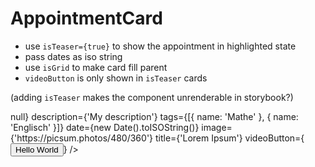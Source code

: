 
<Meta title="AppointmentCard" component={AppointmentCard} />

# AppointmentCard

-   use `isTeaser={true}` to show the appointment in highlighted state
-   pass dates as iso string
-   use `isGrid` to make card fill parent
-   `videoButton` is only shown in `isTeaser` cards

(adding `isTeaser` makes the component unrenderable in storybook?)

<Story name="AppointmentCard">
    <VStack minW="420px" maxW="33%">
        <AppointmentCard
            isGrid
            onPressToCourse={() => null}
            description={'My description'}
            tags={[{ name: 'Mathe' }, { name: 'Englisch' }]}
            date={new Date().toISOString()}
            image={'https://picsum.photos/480/360'}
            title={'Lorem Ipsum'}
            videoButton={<Button>Hello World</Button>}
        />
    </VStack>
</Story>
